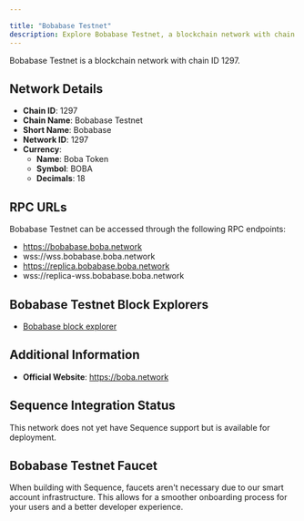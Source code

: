 ```yaml
---

title: "Bobabase Testnet"
description: Explore Bobabase Testnet, a blockchain network with chain ID 1297. Learn about its native currency, Boba Token, and how to interact with the network.
---
```




Bobabase Testnet is a blockchain network with chain ID 1297.

## Network Details

- **Chain ID**: 1297
- **Chain Name**: Bobabase Testnet
- **Short Name**: Bobabase
- **Network ID**: 1297
- **Currency**: 
  - **Name**: Boba Token
  - **Symbol**: BOBA
  - **Decimals**: 18

## RPC URLs

Bobabase Testnet can be accessed through the following RPC endpoints:

- https://bobabase.boba.network
- wss://wss.bobabase.boba.network
- https://replica.bobabase.boba.network
- wss://replica-wss.bobabase.boba.network

## Bobabase Testnet Block Explorers

- [Bobabase block explorer](https://blockexplorer.bobabase.boba.network)

## Additional Information

- **Official Website**: https://boba.network

## Sequence Integration Status

This network does not yet have Sequence support but is available for deployment.

## Bobabase Testnet Faucet

When building with Sequence, faucets aren't necessary due to our smart account infrastructure. This allows for a smoother onboarding process for your users and a better developer experience.
